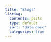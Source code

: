 ```yaml
---
title: "Blogs"
listing: 
  contents: posts
  type: default 
  sort: "date desc" 
  categories: true  
---
```


